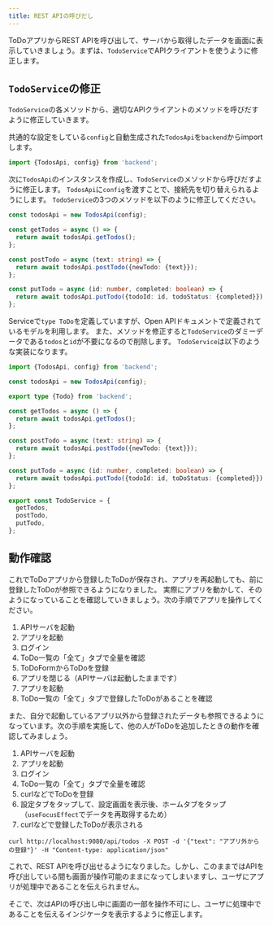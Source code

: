 ```yaml
---
title: REST APIの呼びだし
---
```


ToDoアプリからREST APIを呼び出して、サーバから取得したデータを画面に表示していきましょう。まずは、`TodoService`でAPIクライアントを使うように修正します。

## `TodoService`の修正

`TodoService`の各メソッドから、適切なAPIクライアントのメソッドを呼びだすように修正していきます。

共通的な設定をしている`config`と自動生成された`TodosApi`を`backend`からimportします。

```typescript title="src/service/TodoService.ts"
import {TodosApi, config} from 'backend';
```

次に`TodosApi`のインスタンスを作成し、`TodoService`のメソッドから呼びだすように修正します。
`TodosApi`に`config`を渡すことで、接続先を切り替えられるようにします。
`TodoService`の3つのメソッドを以下のように修正してください。

```typescript
const todosApi = new TodosApi(config);

const getTodos = async () => {
  return await todosApi.getTodos();
};

const postTodo = async (text: string) => {
  return await todosApi.postTodo({newTodo: {text}});
};

const putTodo = async (id: number, completed: boolean) => {
  return await todosApi.putTodo({todoId: id, todoStatus: {completed}});
};
```

Serviceで`type ToDo`を定義していますが、Open APIドキュメントで定義されているモデルを利用します。
また、メソッドを修正すると`TodoService`のダミーデータである`todos`と`id`が不要になるので削除します。
`TodoService`は以下のような実装になります。

```typescript title="src/service/TodoService.ts"
import {TodosApi, config} from 'backend';

const todosApi = new TodosApi(config);

export type {Todo} from 'backend';

const getTodos = async () => {
  return await todosApi.getTodos();
};

const postTodo = async (text: string) => {
  return await todosApi.postTodo({newTodo: {text}});
};

const putTodo = async (id: number, completed: boolean) => {
  return await todosApi.putTodo({todoId: id, toDoStatus: {completed}});
};

export const TodoService = {
  getTodos,
  postTodo,
  putTodo,
};
```

## 動作確認

これでToDoアプリから登録したToDoが保存され、アプリを再起動しても、前に登録したToDoが参照できるようになりました。
実際にアプリを動かして、そのようになっていることを確認していきましょう。次の手順でアプリを操作してください。

<!--
TODO: APIサーバ再起動でデータが消えるかどうかはBackendの起動方法で回避できるかもしれないのでTODOにしておく
-->

1. APIサーバを起動
1. アプリを起動
1. ログイン
1. ToDo一覧の「全て」タブで全量を確認
1. ToDoFormからToDoを登録
1. アプリを閉じる（APIサーバは起動したままです）
1. アプリを起動
1. ToDo一覧の「全て」タブで登録したToDoがあることを確認

また、自分で起動しているアプリ以外から登録されたデータも参照できるようになっています。次の手順を実施して、他の人がToDoを追加したときの動作を確認してみましょう。

1. APIサーバを起動
1. アプリを起動
1. ログイン
1. ToDo一覧の「全て」タブで全量を確認
1. curlなどでToDoを登録
1. 設定タブをタップして、設定画面を表示後、ホームタブをタップ（`useFocusEffect`でデータを再取得するため）
1. curlなどで登録したToDoが表示される

```console title="curlでの登録"
curl http://localhost:9080/api/todos -X POST -d '{"text": "アプリ外からの登録"}' -H "Content-type: application/json"
```

これで、REST APIを呼び出せるようになりました。しかし、このままではAPIを呼び出している間も画面が操作可能のままになってしまいますし、ユーザにアプリが処理中であることを伝えられません。

そこで、次はAPIの呼び出し中に画面の一部を操作不可にし、ユーザに処理中であることを伝えるインジケータを表示するように修正します。
